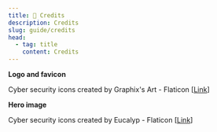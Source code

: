 ```yaml
---
title: 🤝 Credits
description: Credits
slug: guide/credits
head:
  - tag: title
    content: Credits
---
```


**Logo and favicon**

Cyber security icons created by Graphix's Art - Flaticon [<a href="https://www.flaticon.com/free-icons/cyber-security" title="cyber security icons">Link</a>]

**Hero image**

Cyber security icons created by Eucalyp - Flaticon [<a href="https://www.flaticon.com/free-icons/cyber-security" title="cyber security icons">Link</a>]
